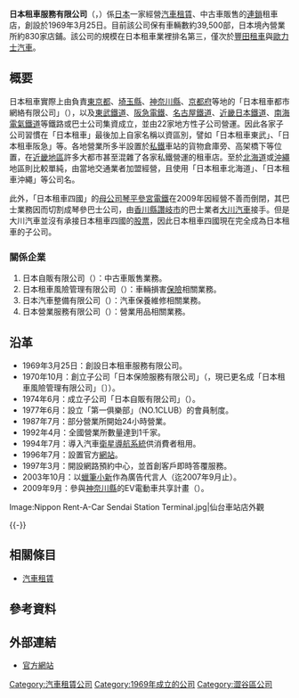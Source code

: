{{Infobox Company 
| company_name = 日本租車服務株式會社
| company_name_en = Nippon Rent-A-Car Service, Inc.
| company_logo = [[File:Nippon-Rent-A-Car_logo.gif|車站租車商標]]
| company_type = [[私人公司|私人公司]]
| market_information = 
| foundation = 1969年3月25日
| location = [[日本|日本]][[東京都|東京都]][[澀谷區|澀谷區]]神山町5番5號
| zip_code = 〒150-8515 
| telephone_no = +81-3-3468-7111 
| key_people = [[董事長|董事長]]：藤井伸二
| industry = 汽車租賃業
| products = [[汽車租賃|汽車租賃]]、汽車貸款
| capital = 7億2千萬[[日圓|日圓]]
| company_slogan = 搭載每個人的希望，租車正在改變（{{lang|ja|みんなに乗ってもらいたいから、レンタカーを変えていきます}}）
| revenue = 511億日圓（2013年）
| operating_income = 
| net_income = 
| num_employees = 約3千人
| parent = 
| subsid = 
| homepage = http://www.nipponrentacar.co.jp/
| footnotes = 
}}

'''日本租車服務有限公司'''（{{lang-ja|ニッポンレンタカーサービス株式会社}}，{{lang-en|Nippon Rent-A-Car Service, Inc.}}）係[[日本|日本]]一家經營[[汽車租賃|汽車租賃]]、中古車販售的[[連鎖店|連鎖]]租車店，創設於1969年3月25日。目前該公司保有車輛數約39,500部，日本境內營業所約830家店鋪。該公司的規模在日本租車業裡排名第三，僅次於[[豐田租車|豐田租車]]與[[歐力士汽車|歐力士汽車]]。

== 概要 ==
日本租車實際上由負責[[東京都|東京都]]、[[埼玉縣|埼玉縣]]、[[神奈川縣|神奈川縣]]、[[京都府|京都府]]等地的「日本租車都市網絡有限公司」（{{lang|ja|ニッポンレンタカーアーバンネット}}），以及[[東武鐵道|東武鐵道]]、[[阪急電鐵|阪急電鐵]]、[[名古屋鐵道|名古屋鐵道]]、[[近畿日本鐵道|近畿日本鐵道]]、[[南海電氣鐵道|南海電氣鐵道]]等鐵路或巴士公司集資成立，並由22家地方性子公司營運。因此各家子公司習慣在「日本租車」最後加上自家名稱以資區別，譬如「日本租車東武」、「日本租車阪急」等。各地營業所多半設置於[[私鐵|私鐵]]車站的貨物倉庫旁、高架橋下等位置，在[[近畿地區|近畿地區]]許多大都市甚至混雜了各家私鐵營運的租車店。至於[[北海道|北海道]]或[[沖繩|沖繩]]地區則比較單純，由當地交通業者加盟經營，且使用「日本租車北海道」、「日本租車沖繩」等公司名。

此外，「日本租車四國」的[[母公司|母公司]][[琴平參宮電鐵|琴平參宮電鐵]]在2009年因經營不善而倒閉，其巴士業務因而切割成琴參巴士公司，由[[香川縣|香川縣]][[讚岐市|讚岐市]]的巴士業者[[大川汽車|大川汽車]]接手。但是大川汽車並沒有承接日本租車四國的[[股票|股票]]，因此日本租車四國現在完全成為日本租車的子公司。

=== 關係企業 ===
# 日本自販有限公司（{{lang|ja|ニッポン自販株式会社}}）：中古車販售業務。
# 日本租車風險管理有限公司（{{lang|ja|ニッポンレンタカーリスクマネジメント株式会社}}）：車輛損害[[保險|保險]]相關業務。
# 日本汽車整備有限公司（{{lang|ja|ニッポン自動車整備株式会社}}）：汽車保養維修相關業務。
# 日本營業服務有限公司（{{lang|ja|ニッポン・ビソー・サービス有限会社}}）：營業用品相關業務。

== 沿革 ==
* 1969年3月25日：創設日本租車服務有限公司。
* 1970年10月：創立子公司「日本保險服務有限公司」（{{lang|ja|ニッポンインシュアランスサービス株式会社}}，現已更名成「日本租車風險管理有限公司」〔{{lang|ja|ニッポンレンタカーリスクマネジメント株式会社}}〕）。
* 1974年6月：成立子公司「日本自販有限公司」（{{lang|ja|ニッポン自販株式会社}}）。
* 1977年6月：設立「第一俱樂部」（NO.1CLUB）的會員制度。
* 1987年7月：部分營業所開始24小時營業。
* 1992年4月：全國營業所數量達到1千家。
* 1994年7月：導入汽車[[衛星導航系統|衛星導航系統]]供消費者租用。
* 1996年7月：設置官方[[網站|網站]]。
* 1997年3月：開設網路預約中心，並首創客戶即時答覆服務。
* 2003年10月：以[[蠟筆小新|蠟筆小新]]作為廣告代言人（迄2007年9月止）。
* 2009年9月：參與[[神奈川縣|神奈川縣]]的EV電動車共享計畫（{{lang|ja|EVシェアリング事業}}）。

<gallery>
Image:Nippon Rent-A-Car Sendai Station Terminal.jpg|仙台車站店外觀
</gallery>
{{-}}

== 相關條目 ==
* [[汽車租賃|汽車租賃]]

== 參考資料 ==
{{reflist}}

== 外部連結 ==
* [https://www.nrgroup-global.com/tw/ 官方網站] {{Wayback|url=https://www.nrgroup-global.com/tw/ |date=20210517040253 }} {{zh-tw}}

{{Vehicle rental brands}}
{{DEFAULTSORT:Nippon Rent-A-Car Service}}
[[Category:汽車租賃公司|Category:汽車租賃公司]]
[[Category:1969年成立的公司|Category:1969年成立的公司]]
[[Category:澀谷區公司|Category:澀谷區公司]]